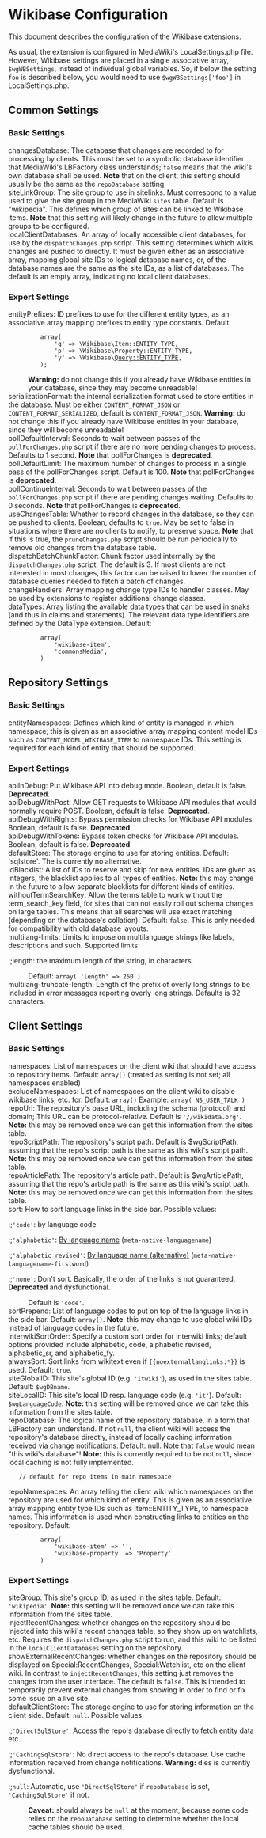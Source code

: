 = Wikibase Configuration =

This document describes the configuration of the Wikibase extensions.

As usual, the extension is configured in MediaWiki's LocalSettings.php file. However, Wikibase settings are placed in a single associative array, <code>$wgWBSettings</code>, instead of individual global variables. So, if below the setting <code>foo</code> is described below, you would need to use <code>$wgWBSettings['foo']</code> in LocalSettings.php.


== Common Settings ==
=== Basic Settings ===

;changesDatabase: The database that changes are recorded to for processing by clients. This must be set to a symbolic database identifier that MediaWiki's LBFactory class understands; <code>false</code> means that the wiki's own database shall be used. '''Note''' that on the client, this setting should usually be the same as the <code>repoDatabase</code> setting.
;siteLinkGroup: The site group to use in sitelinks. Must correspond to a value used to give the site group in the MediaWiki <code>sites</code> table. Default is "wikipedia". This defines which group of sites can be linked to Wikibase items. '''Note''' that this setting will likely change in the future to allow multiple groups to be configured.
;localClientDatabases: An array of locally accessible client databases, for use by the <code>dispatchChanges.php</code> script. This setting determines which wikis changes are pushed to directly. It must be given either as an associative array, mapping global site IDs to logical database names, or, of the database names are the same as the site IDs, as a list of databases. The default is an empty array, indicating no local client databases.

=== Expert Settings ===

;entityPrefixes: ID prefixes to use for the different entity types, as an associative array mapping prefixes to entity type constants. Default:
<poem>
          array(
              'q' => \Wikibase\Item::ENTITY_TYPE,
              'p' => \Wikibase\Property::ENTITY_TYPE,
              'y' => \Wikibase\Query::ENTITY_TYPE,
          );
</poem>
:'''Warning:''' do not change this if you already have Wikibase entities in your database, since they may become unreadable!
;serializationFormat: the internal serialization format used to store entities in the database. Must be either <code>CONTENT_FORMAT_JSON</code> or <code>CONTENT_FORMAT_SERIALIZED</code>, default is <code>CONTENT_FORMAT_JSON</code>. '''Warning:''' do not change this if you already have Wikibase entities in your database, since they will become unreadable!
;pollDefaultInterval: Seconds to wait between passes of the <code>pollForChanges.php</code> script if there are no more pending changes to process. Defaults to 1 second. '''Note''' that pollForChanges is '''deprecated'''.
;pollDefaultLimit: The maximum number of changes to process in a single pass of the pollForChanges script. Default is 100. '''Note''' that pollForChanges is '''deprecated'''.
;pollContinueInterval: Seconds to wait between passes of the <code>pollForChanges.php</code> script if there are pending changes waiting. Defaults to 0 seconds. '''Note''' that pollForChanges is '''deprecated'''.
;useChangesTable: Whether to record changes in the database, so they can be pushed to clients. Boolean, defaults to <code>true</code>. May be set to false in situations where there are no clients to notify, to preserve space. '''Note''' that if this is true, the <code>pruneChanges.php</code> script should be run periodically to remove old changes from the database table.
;dispatchBatchChunkFactor: Chunk factor used internally by the <code>dispatchChanges.php</code> script. The default is 3. If most clients are not interested in most changes, this factor can be raised to lower the number of database queries needed to fetch a batch of changes.
;changeHandlers: Array mapping change type IDs to handler classes. May be used by extensions to register additional change classes.
;dataTypes: Array listing the available data types that can be used in snaks (and thus in claims and statements). The relevant data type identifiers are defined by the DataType extension. Default:
<poem>
          array(
              'wikibase-item',
              'commonsMedia',
          )
</poem>


== Repository Settings ==

=== Basic Settings ===

;entityNamespaces: Defines which kind of entity is managed in which namespace; this is given as an associative array mapping content model IDs such as <code>CONTENT_MODEL_WIKIBASE_ITEM</code> to namespace IDs. This setting is required for each kind of entity that should be supported.

=== Expert Settings ===
;apiInDebug: Put Wikibase API into debug mode. Boolean, default is false. '''Deprecated'''.
;apiDebugWithPost: Allow GET requests to Wikibase API modules that would normally require POST. Boolean, default is false. '''Deprecated'''.
;apiDebugWithRights: Bypass permission checks for Wikibase API modules. Boolean, default is false. '''Deprecated'''.
;apiDebugWithTokens: Bypass token checks for Wikibase API modules. Boolean, default is false. '''Deprecated'''.
;defaultStore: The storage engine to use for storing entities. Default: 'sqlstore'. The is currently no alternative.
;idBlacklist: A list of IDs to reserve and skip for new entities. IDs are given as integers, the blacklist applies to all types of entities. '''Note:''' this may change in the future to allow separate blacklists for different kinds of entities.
;withoutTermSearchKey: Allow the terms table to work without the term_search_key field, for sites that can not easily roll out schema changes on large tables. This means that all searches will use exact matching (depending on the database's collation). Default: <code>false</code>. This is only needed for compatibility with old database layouts.
;multilang-limits: Limits to impose on multilanguage strings like labels, descriptions and such. Supported limits:
:;length: the maximum length of the string, in characters.
:Default: <code>array( 'length' => 250 )</code>
;multilang-truncate-length: Length of the prefix of overly long strings to be included in error messages reporting overly long strings. Defaults is 32 characters.

== Client Settings ==

=== Basic Settings ===
;namespaces: List of namespaces on the client wiki that should have access to repository items. Default: <code>array()</code> (treated as setting is not set; all namespaces enabled)
;excludeNamespaces: List of namespaces on the client wiki to disable wikibase links, etc. for.  Default: <code>array()</code>  Example: <code>array( NS_USER_TALK )</code>
;repoUrl: The repository's base URL, including the schema (protocol) and domain; This URL can be protocol-relative. Default is <code>'//wikidata.org'</code>. '''Note:''' this may be removed once we can get this information from the sites table.
;repoScriptPath: The repository's script path. Default is $wgScriptPath, assuming that the repo's script path is the same as this wiki's script path. '''Note:''' this may be removed once we can get this information from the sites table.
;repoArticlePath: The repository's article path. Default is $wgArticlePath, assuming that the repo's article path is the same as this wiki's script path. '''Note:''' this may be removed once we can get this information from the sites table.
;sort: How to sort language links in the side bar. Possible values:
:;<code>'code'</code>: by language code
:;<code>'alphabetic'</code>: [[meta:Interwiki_sorting_order|By language name]] (<code>meta-native-languagename</code>)
:;<code>'alphabetic_revised'</code>: [[meta:Interwiki_sorting_order|By language name (alternative)]] (<code>meta-native-languagename-firstword</code>)
:;<code>'none'</code>: Don't sort. Basically, the order of the links is not guaranteed. '''Deprecated''' and dysfunctional.
: Default is <code>'code'</code>.
;sortPrepend: List of language codes to put on top of the language links in the side bar. Default: <code>array()</code>. '''Note''': this may change to use global wiki IDs instead of language codes in the future.
;interwikiSortOrder: Specify a custom sort order for interwiki links; default options provided include alphabetic, code, alphabetic revised, alphabetic_sr, and alphabetic_fy.
;alwaysSort: Sort links from wikitext even if <code><nowiki>{{noexternallanglinks:*}}</nowiki></code> is used. Default: <code>true</code>.
;siteGlobalID: This site's global ID (e.g. <code>'itwiki'</code>), as used in the sites table. Default: <code>$wgDBname</code>.
;siteLocalID: This site's local ID resp. language code (e.g. <code>'it'</code>). Default: <code>$wgLanguageCode</code>. '''Note:''' this setting will be removed once we can take this information from the sites table.
;repoDatabase: The logical name of the repository database, in a form that LBFactory can understand. If not <code>null</code>, the client wiki will access the repository's database directly, instead of locally caching information received via change notifications. Default: <node>null</code>. Note that <code>false</code> would mean "this wiki's database"! '''Note:''' this is currently required to be not <code>null</code>, since local caching is not fully implemented.
	// default for repo items in main namespace
;repoNamespaces: An array telling the client wiki which namespaces on the repository are used for which kind of entity. This is given as an associative array mapping entity type IDs such as Item::ENTITY_TYPE, to namespace names. This information is used when constructing links to entities on the repository. Default:
<poem>
          array(
              'wikibase-item' => '',
              'wikibase-property' => 'Property'
          )
</poem>

=== Expert Settings ===
;siteGroup: This site's group ID, as used in the sites table. Default: <tt>'wikipedia'</tt>. '''Note:''' this setting will be removed once we can take this information from the sites table.
;injectRecentChanges: whether changes on the repository should be injected into this wiki's recent changes table, so they show up on watchlists, etc. Requires the <code>dispatchChanges.php</code> script to run, and this wiki to be listed in the <code>localClientDatabases</code> setting on the repository.
;showExternalRecentChanges: whether changes on the repository should be displayed on Special:RecentChanges, Special:Watchlist, etc on the client wiki. In contrast to <code>injectRecentChanges</code>, this setting just removes the changes from the user interface. The default is <code>false</code>. This is intended to temporarily prevent external changes from showing in order to find or fix some issue on a live site.
;defaultClientStore: The storage engine to use for storing information on the client side. Default: <code>null</code>. Possible values:
:;<code>'DirectSqlStore'</code>: Access the repo's database directly to fetch entity data etc.
:;<code>'CachingSqlStore'</code>: No direct access to the repo's database. Use cache information received from change notifications. '''Warning:''' dies is currently dysfunctional.
:;<code>null</code>: Automatic, use <code>'DirectSqlStore'</code> if <code>repoDatabase</code> is set, <code>'CachingSqlStore'</code> if not.
: '''Caveat:''' should always be <code>null</code> at the moment, because some code relies on the <code>repoDatabase</code> setting to determine whether the local cache tables should be used.

